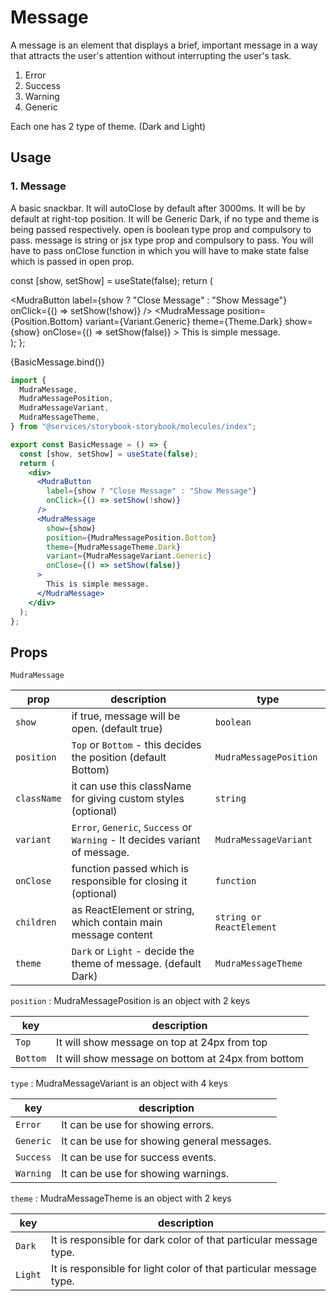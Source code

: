 
<Meta title="Molecules/Mudra Message" component={MudraMessage} />

# Message

A message is an element that displays a brief, important message in a way that attracts the user's attention without interrupting the user's task.

1. Error
2. Success
3. Warning
4. Generic

Each one has 2 type of theme. (Dark and Light)

## Usage

### 1. Message

A basic snackbar. It will autoClose by default after 3000ms.
It will be by default at right-top position.
It will be Generic Dark, if no type and theme is being passed respectively.
open is boolean type prop and compulsory to pass.
message is string or jsx type prop and compulsory to pass.
You will have to pass onClose function in which you will have to make state false which is passed in open prop.

  const [show, setShow] = useState(false);
  return (
    <div>
      <MudraButton
        label={show ? "Close Message" : "Show Message"}
        onClick={() => setShow(!show)}
      />
      <MudraMessage
        position={Position.Bottom}
        variant={Variant.Generic}
        theme={Theme.Dark}
        show={show}
        onClose={() => setShow(false)}
      >
        This is simple message.
      </MudraMessage>
    </div>
  );
};

<Canvas>
  <Story name="BasicMessage">{BasicMessage.bind()}</Story>
</Canvas>

```jsx
import {
  MudraMessage,
  MudraMessagePosition,
  MudraMessageVariant,
  MudraMessageTheme,
} from "@services/storybook-storybook/molecules/index";

export const BasicMessage = () => {
  const [show, setShow] = useState(false);
  return (
    <div>
      <MudraButton
        label={show ? "Close Message" : "Show Message"}
        onClick={() => setShow(!show)}
      />
      <MudraMessage
        show={show}
        position={MudraMessagePosition.Bottom}
        theme={MudraMessageTheme.Dark}
        variant={MudraMessageVariant.Generic}
        onClose={() => setShow(false)}
      >
        This is simple message.
      </MudraMessage>
    </div>
  );
};
```

## Props

`MudraMessage`

<div style={{overflowX: 'auto'}}>

| prop        | description                                                                 | type                     |
| ----------- | --------------------------------------------------------------------------- | ------------------------ |
| `show`      | if true, message will be open. (default true)                               | `boolean`                |
| `position`  | `Top` or `Bottom` - this decides the position (default Bottom)              | `MudraMessagePosition`   |
| `className` | it can use this className for giving custom styles (optional)               | `string`                 |
| `variant`   | `Error`, `Generic`, `Success` or `Warning` - It decides variant of message. | `MudraMessageVariant`    |
| `onClose`   | function passed which is responsible for closing it (optional)              | `function`               |
| `children`  | as ReactElement or string, which contain main message content               | `string or ReactElement` |
| `theme`     | `Dark` or `Light` - decide the theme of message. (default Dark)             | `MudraMessageTheme`      |

</div>

`position` : MudraMessagePosition is an object with 2 keys

<div style={{overflowX: 'auto'}}>

| key      | description                                        |
| -------- | -------------------------------------------------- |
| `Top`    | It will show message on top at 24px from top       |
| `Bottom` | It will show message on bottom at 24px from bottom |

</div>

`type` : MudraMessageVariant is an object with 4 keys

<div style={{overflowX: 'auto'}}>

| key       | description                                 |
| --------- | ------------------------------------------- |
| `Error`   | It can be use for showing errors.           |
| `Generic` | It can be use for showing general messages. |
| `Success` | It can be use for success events.           |
| `Warning` | It can be use for showing warnings.         |

</div>

`theme` : MudraMessageTheme is an object with 2 keys

<div style={{overflowX: 'auto'}}>

| key     | description                                                        |
| ------- | ------------------------------------------------------------------ |
| `Dark`  | It is responsible for dark color of that particular message type.  |
| `Light` | It is responsible for light color of that particular message type. |

</div>

